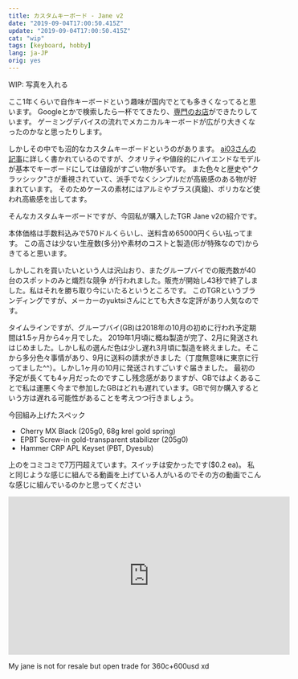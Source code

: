 ```yaml
---
title: カスタムキーボード - Jane v2
date: "2019-09-04T17:00:50.415Z"
update: "2019-09-04T17:00:50.415Z"
cat: "wip"
tags: [keyboard, hobby]
lang: ja-JP
orig: yes
---
```


WIP: 写真を入れる

ここ1年くらいで自作キーボードという趣味が国内でとても多きくなってると思います。
Googleとかで検索したら一杯でてきたり、[専門のお店](https://yushakobo.jp)ができたりしています。
ゲーミングデバイスの流れでメカニカルキーボードが広がり大きくなったのかなと思ったりします。

しかしその中でも沼的なカスタムキーボードというのがあります。
[ai03さんの記事](https://scrapbox.io/self-made-kbds-ja/%E3%83%8F%E3%82%A4%E3%82%A8%E3%83%B3%E3%83%89)に詳しく書かれているのですが、クオリティや値段的にハイエンドなモデルが基本でキーボードにしては値段がすごい物が多いです。
また色々と歴史や"クラッシック"さが重視されていて、派手でなくシンプルだが高級感のある物が好まれています。
そのためケースの素材にはアルミやブラス(真鍮)、ポリカなど使われ高級感を出してます。

そんなカスタムキーボードですが、今回私が購入したTGR Jane v2の紹介です。

本体価格は手数料込みで570ドルくらいし、送料含め65000円くらい払ってます。
この高さは少ない生産数(多分)や素材のコストと製造(形が特殊なので)からきてると思います。

しかしこれを買いたいという人は沢山おり、またグループバイでの販売数が40台のスポットのみと熾烈な競争
が行われました。販売が開始し43秒で終了しました。私はそれを勝ち取り今にいたるというところです。
このTGRというブランディングですが、メーカーのyuktsiさんにとても大きな定評があり人気なのです。

タイムラインですが、グループバイ(GB)は2018年の10月の初めに行われ予定期間は1.5ヶ月から4ヶ月でした。
2019年1月頃に概ね製造が完了、2月に発送されはじめました。しかし私の選んだ色は少し遅れ3月頃に製造を終えました。そこから多分色々事情があり、9月に送料の請求がきました（丁度無意味に東京に行ってました^^）。しかし1ヶ月の10月に発送されすごいすぐ届きました。
最初の予定が長くても4ヶ月だったのですこし残念感がありますが、GBではよくあることで私は運悪く今まで参加したGBはどれも遅れています。GBで何か購入するという方は遅れる可能性があることを考えつつ行きましょう。

今回組み上げたスペック
* Cherry MX Black (205g0, 68g krel gold spring)
* EPBT Screw-in gold-transparent stabilizer (205g0)
* Hammer CRP APL Keyset (PBT, Dyesub)

上のをコミコミで7万円超えています。スイッチは安かったです($0.2 ea)。
私と同じような感じに組んでる動画を上げている人がいるのでその方の動画でこんな感じに組んでいるのかと思ってください

<iframe width="560" height="315" src="https://www.youtube-nocookie.com/embed/hioAWUM4Rq4" frameborder="0" allow="accelerometer; autoplay; encrypted-media; gyroscope; picture-in-picture" allowfullscreen></iframe>

My jane is not for resale but open trade for 360c+600usd xd
